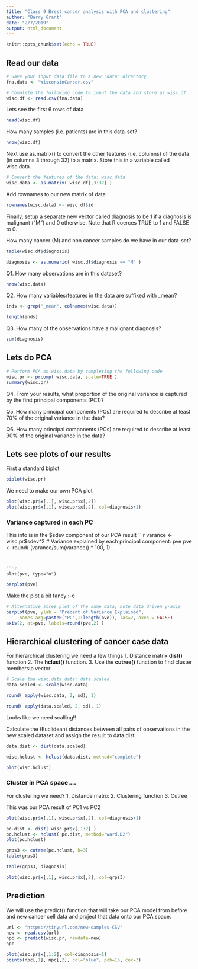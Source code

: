 ```yaml
---
title: "Class 9 Brest cancer analysis with PCA and clustering"
author: "Barry Grant"
date: "2/7/2019"
output: html_document
---
```


```r
knitr::opts_chunk$set(echo = TRUE)
```

## Read our data

```r
# Save your input data file to a new 'data' directory
fna.data <- "WisconsinCancer.csv"

# Complete the following code to input the data and store as wisc.df
wisc.df <- read.csv(fna.data)
```

Lets see the first 6 rows of data

```r
head(wisc.df)
```

How many samples (i.e. patients) are in this data-set?

```r
nrow(wisc.df)
```

Next use as.matrix() to convert the other features (i.e. columns) of the data (in columns 3 through 32) to a matrix. Store this in a variable called wisc.data.

```r
# Convert the features of the data: wisc.data
wisc.data <- as.matrix( wisc.df[,3:32] )
```

Add rownames to our new matrix of data

```r
rownames(wisc.data) <- wisc.df$id 
```

Finally, setup a separate new vector called diagnosis to be 1 if a diagnosis is malignant ("M") and 0 otherwise. Note that R coerces TRUE to 1 and FALSE to 0.

How many cancer (M) and non cancer samples do we have in our data-set?
```r
table(wisc.df$diagnosis)
```


```r
diagnosis <- as.numeric( wisc.df$diagnosis == "M" )
```


Q1. How many observations are in this dataset?
```r
nrow(wisc.data)
```

Q2. How many variables/features in the data are suffixed with _mean?
```r

inds <- grep("_mean", colnames(wisc.data))

length(inds)
```


Q3. How many of the observations have a malignant diagnosis?

```r
sum(diagnosis)
```


## Lets do PCA

```r
# Perform PCA on wisc.data by completing the following code
wisc.pr <- prcomp( wisc.data, scale=TRUE )
summary(wisc.pr)
```

Q4. From your results, what proportion of the original variance is captured by the first principal components (PC1)?

Q5. How many principal components (PCs) are required to describe at least 70% of the original variance in the data?

Q6. How many principal components (PCs) are required to describe at least 90% of the original variance in the data?


## Lets see plots of our results

First a standard biplot

```r
biplot(wisc.pr)
```

We need to make our own PCA plot

```r
plot(wisc.pr$x[,1], wisc.pr$x[,2])
plot(wisc.pr$x[,1], wisc.pr$x[,2], col=diagnosis+1)
```


### Variance captured in each PC

This info is in the $sdev component of our PCA result
```r
varance <- wisc.pr$sdev^2
# Variance explained by each principal component: pve
pve <- round( (varance/sum(varance)) * 100, 1)
```


```r
plot(pve, type="o")
```

```r
barplot(pve)
```

Make the plot a bit fancy :-o


```r
# Alternative scree plot of the same data, note data driven y-axis
barplot(pve, ylab = "Precent of Variance Explained",
     names.arg=paste0("PC",1:length(pve)), las=2, axes = FALSE)
axis(2, at=pve, labels=round(pve,2) )

```


## Hierarchical clustering of cancer case data

For hierarchical clustering we need a few things
1. Distance matrix **dist()** function
2. The **hclust()** function.
3. Use the **cutree()** function to find cluster membersip vector

```r
# Scale the wisc.data data: data.scaled
data.scaled <- scale(wisc.data)
```


```r
round( apply(wisc.data, 2, sd), 1)

```


```r
round( apply(data.scaled, 2, sd), 1)

```

Looks like we need scalling!!

Calculate the (Euclidean) distances between all pairs of observations in the new scaled dataset and assign the result to data.dist.

```r
data.dist <- dist(data.scaled)
```

```r
wisc.hclust <- hclust(data.dist, method="complete")
```

```r
plot(wisc.hclust)
```


### Cluster in PCA space....

For clustering we need?
1. Distance matrix
2. Clustering function
3. Cutree

This was our PCA result of PC1 vs PC2
```r
plot(wisc.pr$x[,1], wisc.pr$x[,2], col=diagnosis+1)
```

```r
pc.dist <- dist( wisc.pr$x[,1:2] )
pc.hclust <- hclust( pc.dist, method="ward.D2")
plot(pc.hclust)
```

```r
grps3 <- cutree(pc.hclust, k=3)
table(grps3)
```

```r
table(grps3, diagnosis)
```

```r
plot(wisc.pr$x[,1], wisc.pr$x[,2], col=grps3)
```

## Prediction

We will use the predict() function that will take our PCA model from before and new cancer cell data and project that data onto our PCA space.

```r
url <- "https://tinyurl.com/new-samples-CSV"
new <- read.csv(url)
npc <- predict(wisc.pr, newdata=new)
npc
```

```r
plot(wisc.pr$x[,1:2], col=diagnosis+1)
points(npc[,1], npc[,2], col="blue", pch=15, cex=3)
```

